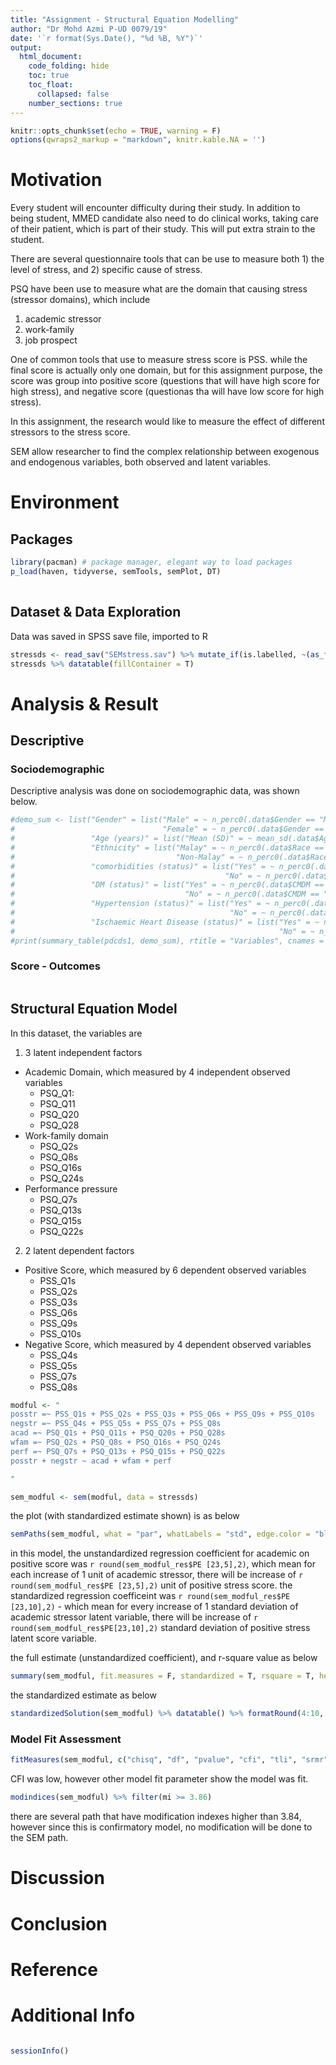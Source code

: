 ```yaml
---
title: "Assignment - Structural Equation Modelling"
author: "Dr Mohd Azmi P-UD 0079/19"
date: '`r format(Sys.Date(), "%d %B, %Y")`'
output: 
  html_document:
    code_folding: hide
    toc: true
    toc_float:
      collapsed: false
    number_sections: true
---
```



```r
knitr::opts_chunk$set(echo = TRUE, warning = F)
options(qwraps2_markup = "markdown", knitr.kable.NA = '')
```


# Motivation

Every student will encounter difficulty during their study. In addition to being student, MMED candidate also need to do clinical works, taking care of their patient, which is part of their study. This will put extra strain to the student.

There are several questionnaire tools that can be use to measure both 1) the level of stress, and 2) specific cause of stress.

PSQ have been use to measure what are the domain that causing stress (stressor domains), which include

1. academic stressor
2. work-family
3. job prospect

One of common tools that use to measure stress score is PSS. while the final score is actually only one domain, but for this assignment purpose, the score was group into positive score (questions that will have high score for high stress), and negative score (questionas tha will have low score for high stress).

In this assignment, the research would like to measure the effect of different stressors to the stress score.

SEM allow researcher to find the complex relationship between exogenous and endogenous variables, both observed and latent variables.


# Environment

## Packages

```r
library(pacman) # package manager, elegant way to load packages
p_load(haven, tidyverse, semTools, semPlot, DT)  
       
```

## Dataset & Data Exploration

Data was saved in SPSS save file, imported to R

```r
stressds <- read_sav("SEMstress.sav") %>% mutate_if(is.labelled, ~(as_factor(.)))
stressds %>% datatable(fillContainer = T)
```


# Analysis & Result

## Descriptive

### Sociodemographic

Descriptive analysis was done on sociodemographic data, was shown below. 

```r
#demo_sum <- list("Gender" = list("Male" = ~ n_perc0(.data$Gender == "Male"),
#                                 "Female" = ~ n_perc0(.data$Gender == "Female")),
#                 "Age (years)" = list("Mean (SD)" = ~ mean_sd(.data$Age, denote_sd = "paren")),
#                 "Ethnicity" = list("Malay" = ~ n_perc0(.data$Race == "Malay"),
#                                    "Non-Malay" = ~ n_perc0(.data$Race == "Non-Malay")),
#                 "comorbidities (status)" = list("Yes" = ~ n_perc0(.data$CM == "Yes"),
#                                               "No" = ~ n_perc0(.data$CM == "No")),
#                 "DM (status)" = list("Yes" = ~ n_perc0(.data$CMDM == "DM"),
#                                      "No" = ~ n_perc0(.data$CMDM == "No")),
#                 "Hypertension (status)" = list("Yes" = ~ n_perc0(.data$CMHPT == "HPT"),
#                                                "No" = ~ n_perc0(.data$CMHPT == "No")),
#                 "Ischaemic Heart Disease (status)" = list("Yes" = ~ n_perc0(.data$CMIHD == "IHD"),
#                                                           "No" = ~ n_perc0(.data$CMIHD == "No")))
#print(summary_table(pdcds1, demo_sum), rtitle = "Variables", cnames = c("Mean (SD) / n (%)"))
```


### Score - Outcomes



```r

```


## Structural Equation Model


In this dataset, the variables are

1. 3 latent independent factors
  + Academic Domain, which measured by 4 independent observed variables
    - PSQ_Q1:
    - PSQ_Q11
    - PSQ_Q20
    - PSQ_Q28
  + Work-family domain
    - PSQ_Q2s
    - PSQ_Q8s
    - PSQ_Q16s
    - PSQ_Q24s
  + Performance pressure
    - PSQ_Q7s
    - PSQ_Q13s
    - PSQ_Q15s
    - PSQ_Q22s
2. 2 latent dependent factors
  + Positive Score, which measured by 6 dependent observed variables
    - PSS_Q1s
    - PSS_Q2s
    - PSS_Q3s
    - PSS_Q6s
    - PSS_Q9s
    - PSS_Q10s
  + Negative Score, which measured by 4 dependent observed variables
    - PSS_Q4s
    - PSS_Q5s
    - PSS_Q7s
    - PSS_Q8s


```r
modful <- "
posstr =~ PSS_Q1s + PSS_Q2s + PSS_Q3s + PSS_Q6s + PSS_Q9s + PSS_Q10s
negstr =~ PSS_Q4s + PSS_Q5s + PSS_Q7s + PSS_Q8s
acad =~ PSQ_Q1s + PSQ_Q11s + PSQ_Q20s + PSQ_Q28s
wfam =~ PSQ_Q2s + PSQ_Q8s + PSQ_Q16s + PSQ_Q24s
perf =~ PSQ_Q7s + PSQ_Q13s + PSQ_Q15s + PSQ_Q22s
posstr + negstr ~ acad + wfam + perf

"

sem_modful <- sem(modful, data = stressds)
```


the plot (with standardized estimate shown) is as below

```r
semPaths(sem_modful, what = "par", whatLabels = "std", edge.color = "black", layout = "tree2", residuals = F, rotation = 2)
```

in this model, the unstandardized regression coefficient for academic on positive score was `r round(sem_modful_res$PE [23,5],2)`, which mean for each increase of 1 unit of academic stressor, there will be increase of `r round(sem_modful_res$PE [23,5],2)` unit of positive stress score. the standardized regression coefficeint was `r round(sem_modful_res$PE [23,10],2)` - which mean for every increase of 1 standard deviation of academic stressor latent variable, there will be increase of `r round(sem_modful_res$PE[23,10],2)` standard deviation of positive stress latent score variable.

the full estimate (unstandardized coefficient), and r-square value as below

```r
summary(sem_modful, fit.measures = F, standardized = T, rsquare = T, header = F)
```

the standardized estimate as below

```r
standardizedSolution(sem_modful) %>% datatable() %>% formatRound(4:10, digits = 3) 
```


### Model Fit Assessment

```r
fitMeasures(sem_modful, c("chisq", "df", "pvalue", "cfi", "tli", "srmr", "rmsea"), output = "text")
```

CFI was low, however other model fit parameter show the model was fit.

```r
modindices(sem_modful) %>% filter(mi >= 3.86)
```

there are several path that have modification indexes higher than 3.84, however since this is confirmatory model, no modification will be done to the SEM path.



# Discussion



# Conclusion

# Reference


# Additional Info

```r

```




```r
sessionInfo()
```

